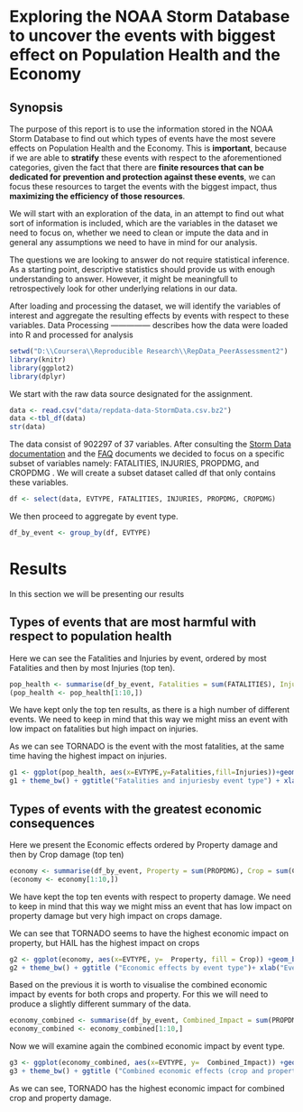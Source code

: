 Exploring the NOAA Storm Database to uncover the events with biggest effect on Population Health and the Economy
=======================

Synopsis
---------------------------
The purpose of this report is to use the information stored in the  NOAA Storm Database to find out which types of events have the most severe effects on Population Health and the Economy. This is **important**, because if we are able to **stratify** these events with respect to the aforementioned categories, given the fact that there are **finite resources that can be dedicated for prevention and protection against these events**, we can focus these resources to target the events with the biggest impact, thus **maximizing the efficiency of those resources**.

We will start with an exploration of the data, in an attempt to find out what sort of information is included, which are the variables in the dataset we need to focus on, whether we need to clean or impute the data and in general any assumptions we need to have in mind for our analysis.

The questions we are looking to answer do not require statistical inference. As a starting point, descriptive statistics should provide us with enough understanding to answer. However, it might be meaningfull to retrospectively look for other underlying relations in our data.

After loading and processing the dataset, we will identify the variables of interest and aggregate the resulting effects by events with respect to these variables.
Data Processing
---------------
describes how the data were loaded into R and processed for analysis

```r
setwd("D:\\Coursera\\Reproducible Research\\RepData_PeerAssessment2")
library(knitr)
library(ggplot2)
library(dplyr)
```

We start with the raw data source designated for the assignment.

```r
data <- read.csv("data/repdata-data-StormData.csv.bz2")
data <-tbl_df(data)
str(data)
```

The data consist of 902297 of 37 variables. After consulting the [Storm Data documentation](https://d396qusza40orc.cloudfront.net/repdata%2Fpeer2_doc%2Fpd01016005curr.pdf "Storm Data documentation") and the [FAQ](https://d396qusza40orc.cloudfront.net/repdata%2Fpeer2_doc%2FNCDC%20Storm%20Events-FAQ%20Page.pdf "FAQ") documents we decided to focus on a specific subset of variables namely:
FATALITIES, INJURIES, PROPDMG, and CROPDMG . We will create a subset dataset called df that only contains these variables. 

```r
df <- select(data, EVTYPE, FATALITIES, INJURIES, PROPDMG, CROPDMG)
```
We then proceed to aggregate by event type.
```r
df_by_event <- group_by(df, EVTYPE)
```

Results
=======
In this section we will be presenting our results

Types of events that are most harmful with respect to population health
------------------------------------------------------------------------
Here we can see the Fatalities and Injuries by event, ordered by most Fatalities and then by most Injuries (top ten).
```r
pop_health <- summarise(df_by_event, Fatalities = sum(FATALITIES), Injuries = sum(INJURIES))%.%arrange(desc(Fatalities),desc(Injuries))
(pop_health <- pop_health[1:10,])
```
We have kept only the top ten results, as there is a high number of different events. We need to keep in mind that this way we might miss an event with low impact on fatalities but high impact on injuries.

As we can see TORNADO is the event with the most fatalities, at the same time having the highest impact on injuries.
```r
g1 <- ggplot(pop_health, aes(x=EVTYPE,y=Fatalities,fill=Injuries))+geom_bar(stat="identity")
g1 + theme_bw() + ggtitle("Fatalities and injuriesby event type") + xlab("Event Type")
```

Types of events with the greatest economic consequences
-------------------------------------------------------
Here we present the Economic effects ordered by Property damage and then by Crop damage (top ten)
```r
economy <- summarise(df_by_event, Property = sum(PROPDMG), Crop = sum(CROPDMG))%.%arrange(desc(Property),desc(Crop))
(economy <- economy[1:10,])
```
We have kept the top ten events with respect to property damage. We need to keep in mind that this way we might miss an event that has low impact on property damage but very high impact on crops damage.


We can see that TORNADO seems to have the highest economic impact on property, but HAIL has the highest impact on crops

```r
g2 <- ggplot(economy, aes(x=EVTYPE, y=  Property, fill = Crop)) +geom_bar(stat="identity")
g2 + theme_bw() + ggtitle ("Economic effects by event type")+ xlab("Event Type")
```

Based on the previous it is worth to visualise the combined economic impact by events for both crops and property.
For this we will need to produce a slightly different summary of the data.

```r
economy_combined <- summarise(df_by_event, Combined_Impact = sum(PROPDMG) + sum(CROPDMG))%.%arrange(desc(Combined_Impact))
economy_combined <- economy_combined[1:10,]
```

Now we will examine again the combined economic impact by event type.

```r
g3 <- ggplot(economy_combined, aes(x=EVTYPE, y=  Combined_Impact)) +geom_bar(stat="identity")
g3 + theme_bw() + ggtitle ("Combined economic effects (crop and property) by event type")+ xlab("Event Type")
```
As we can see, TORNADO has the highest economic impact for combined crop and property damage.
